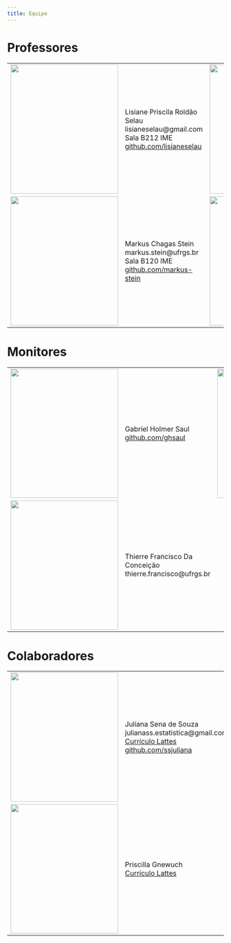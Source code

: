 ```yaml
---
title: Equipe
---
```


# Professores
  <table border="0">
      <tbody class="equipe">
          <tr>
              <td>
                <img alt="" src="https://www.ufrgs.br/probabilidade-estatistica/equipe_img/lisiane.jpg" style="width: 250px; height: 300px;" />
              </td>
              <td style="vertical-align:middle">
                Lisiane Priscila Roldão Selau <br>
                lisianeselau@gmail.com <br>
                Sala B212 IME <br>
                <a href="https://github.com/lisianeselau" target="_blank">
                  github.com/lisianeselau
                </a>
              </td>
              <td>
                <img alt="" src="https://www.ufrgs.br/probabilidade-estatistica/equipe_img/marcia.jpg" style="width: 250px; height: 300px;" />
              </td>
              <td style="vertical-align:middle">
                Márcia Helena Barbian <br>
                mhbarbian@gmail.com <br>
                Sala B120 IME <br>
                <a href="https://github.com/marcia-barbian" target="_blank">
                  github.com/marcia-barbian
                </a>
              </td>
          </tr>
          <tr>
              <td>
                <img alt="" src="https://www.ufrgs.br/probabilidade-estatistica/equipe_img/markus.jpg" style="width: 250px; height: 300px;" />
              </td>
              <td style="vertical-align:middle">
                Markus Chagas Stein <br>
                markus.stein@ufrgs.br <br>
                Sala B120 IME <br>
                <a href="https://github.com/markus-stein" target="_blank">
                  github.com/markus-stein
                </a>
              </td>
              <td>
                <img alt="" src="https://www.ufrgs.br/probabilidade-estatistica/equipe_img/rodrigo.jpg" style="width: 250px; height: 300px;" />
              </td>
              <td style="vertical-align:middle">
                Rodrigo Citton Padilha dos Reis <br>
                rodrigocpdosreis@gmail.com <br>
                Sala B215 IME <br>
                <a href="https://github.com/rdosreis" target="_blank">
                  github.com/rdosreis
                </a>
              </td>
          </tr>
      </tbody>
  </table>

# Monitores

<table>
    <tbody class="equipe"> 
        <tr>
            <td>
              <img alt="" src="https://www.ufrgs.br/probabilidade-estatistica/equipe_img/gabriel.jpg" style="width: 250px; height: 300px;" />
            </td>
            <td style="vertical-align:middle">
              Gabriel Holmer Saul <br>
              <a href="https://github.com/ghsaul" target="_blank">
                github.com/ghsaul
              </a>
            </td>
            <td>
              <img alt="" src="https://www.ufrgs.br/probabilidade-estatistica/equipe_img/henrique.jpg" style="width: 250px; height: 300px;" />
            </td>
            <td style="vertical-align:middle">
                Henrique Saraiva <br>
                <a href="https://www.youtube.com/channel/UCCo5fq-1LJOGzDkBGTCqH7Q" target="_blank">
                  Canal do youtube
                </a>
            </td>
        </tr>
        <tr>
            <td>
              <img alt="" src="https://www.ufrgs.br/probabilidade-estatistica/equipe_img/thierre.jpg" style="width: 250px; height: 300px;" />
            </td>
            <td style="vertical-align:middle">
                Thierre Francisco Da Conceição <br>
                thierre.francisco@ufrgs.br
            </td>
        </tr>
    </tbody>
</table>

# Colaboradores

<table>
    <tbody class="equipe"> 
        <tr>
            <td>
              <img alt="" src="https://www.ufrgs.br/probabilidade-estatistica/equipe_img/juliana.jpg" style="width: 250px; height: 300px;" />
            </td>
            <td style="vertical-align:middle">
              Juliana Sena de Souza <br>
              julianass.estatistica@gmail.com <br>
              <a href="http://lattes.cnpq.br/9702936016840399" target="_blank">
                Currículo Lattes
              </a> <br>
              <a href="https://github.com/ssjuliana" target="_blank">
                github.com/ssjuliana
              </a>
            </td>
            <td>
              <img alt="" src="https://www.ufrgs.br/probabilidade-estatistica/equipe_img/marlize.jpg" style="width: 250px; height: 300px;" />
            </td>
            <td style="vertical-align:middle">
              Marlize Ramos Batista <br>
              <a href="https://github.com/lizerb" target="_blank">
                github.com/lizerb
              </a>
            </td>
        </tr>
        <tr>
            <td>
              <img alt="" src="https://www.ufrgs.br/probabilidade-estatistica/equipe_img/priscila.jpg" style="width: 250px; height: 300px;" />
            </td>
            <td style="vertical-align:middle">
              Priscilla Gnewuch <br>
              <a href="http://lattes.cnpq.br/9396256436083330" target="_blank">
                Currículo Lattes
              </a>
            </td>        
        </tr>
    </tbody>
</table>

